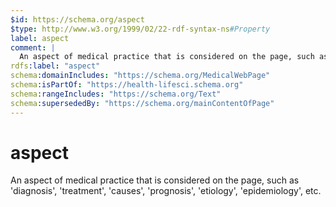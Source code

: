 ```yaml
---
$id: https://schema.org/aspect
$type: http://www.w3.org/1999/02/22-rdf-syntax-ns#Property
label: aspect
comment: |
  An aspect of medical practice that is considered on the page, such as 'diagnosis', 'treatment', 'causes', 'prognosis', 'etiology', 'epidemiology', etc.
rdfs:label: "aspect"
schema:domainIncludes: "https://schema.org/MedicalWebPage"
schema:isPartOf: "https://health-lifesci.schema.org"
schema:rangeIncludes: "https://schema.org/Text"
schema:supersededBy: "https://schema.org/mainContentOfPage"
---
```


# aspect

An aspect of medical practice that is considered on the page, such as 'diagnosis', 'treatment', 'causes', 'prognosis', 'etiology', 'epidemiology', etc.

